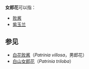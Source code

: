 '''女郎花'''可以指：
* [[败酱|败酱]]
* [[紫玉兰|紫玉兰]]

== 参见 ==
* [[白花败酱|白花败酱]]（''Patrinia villosa''，男郎花）
* [[白山女郎花|白山女郎花]]（''Patrinia triloba''）

{{disambig|Cat=三字物种消歧义}}